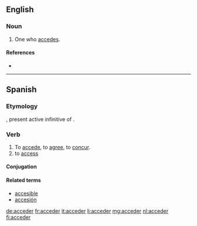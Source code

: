 {{also|accéder}}
==English==

===Noun===
{{en-noun}}

# One who [[accede]]s.

====References====
* {{R:Webster 1913}}

----

==Spanish==

===Etymology===
{{etyl|la|es}} {{term|accedere|accēdere|lang=la}}, present active infinitive of {{term|accedo|accēdō|lang=la}}.

===Verb===
{{es-verb|acced|er}}

# To [[accede]], to [[agree]], to [[concur]].
# to [[access]]

====Conjugation====
{{es-conj-er|acced}}

====Related terms====
* [[accesible]]
* [[accesión]]

[[de:acceder]]
[[fr:acceder]]
[[it:acceder]]
[[li:acceder]]
[[mg:acceder]]
[[nl:acceder]]
[[fi:acceder]]